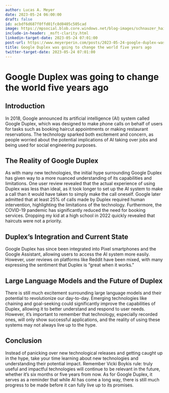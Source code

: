 ```yaml
---
author: Lucas A. Meyer
date: 2023-05-24 06:00:00
draft: false
id: acbdf6d687f0ffd01fc8d0405c505cad
image: https://mpsocial.blob.core.windows.net/blog-images/schnauzer_haircut.jpg
include-in-header: _msft-clarity.html
linkedin-target-date: 2023-05-24 07:01:00
post-url: https://www.meyerperin.com/posts/2023-05-24-google-duplex-was-going-to-change-the-world-five-years-ago.html
title: Google Duplex was going to change the world five years ago
twitter-target-date: 2023-05-24 07:01:00
---
```

# Google Duplex was going to change the world five years ago

## Introduction

In 2018, Google announced its artificial intelligence (AI) system called Google Duplex, which was designed to make phone calls on behalf of users for tasks such as booking haircut appointments or making restaurant reservations. The technology sparked both excitement and concern, as people worried about the potential implications of AI taking over jobs and being used for social engineering purposes.

## The Reality of Google Duplex

As with many new technologies, the initial hype surrounding Google Duplex has given way to a more nuanced understanding of its capabilities and limitations. One user review revealed that the actual experience of using Duplex was less than ideal, as it took longer to set up the AI system to make a call than it would have taken to simply make the call oneself. Google later admitted that at least 25% of calls made by Duplex required human intervention, highlighting the limitations of the technology. Furthermore, the COVID-19 pandemic has significantly reduced the need for booking services. Dropping my kid at a high school in 2022 quickly revealed that haircuts were not a priority.

## Duplex's Integration and Current State

Google Duplex has since been integrated into Pixel smartphones and the Google Assistant, allowing users to access the AI system more easily. However, user reviews on platforms like Reddit have been mixed, with many expressing the sentiment that Duplex is "great when it works." 

## Large Language Models and the Future of Duplex

There is still much excitement surrounding large language models and their potential to revolutionize our day-to-day. Emerging technologies like chaining and goal-seeking could significantly improve the capabilities of Duplex, allowing it to better understand and respond to user needs. However, it's important to remember that technology, especially recorded ones, will only show successful applications, and the reality of using these systems may not always live up to the hype.

## Conclusion

Instead of panicking over new technological releases and getting caught up in the hype, take your time learning about new technologies and understanding their potential impact. Remember Vicki Boykis rule: truly useful and impactful technologies will continue to be relevant in the future, whether it's six months or five years from now. As for Google Duplex, it serves as a reminder that while AI has come a long way, there is still much progress to be made before it can fully live up to its promises.
